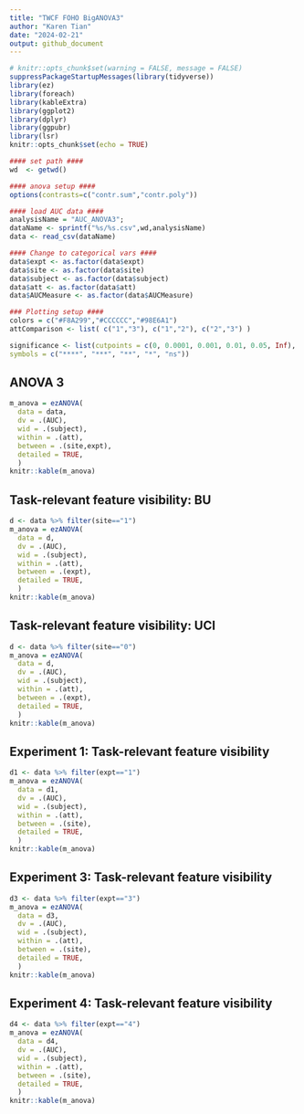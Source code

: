```yaml
---
title: "TWCF FOHO BigANOVA3"
author: "Karen Tian"
date: "2024-02-21"
output: github_document
---
```


```r
# knitr::opts_chunk$set(warning = FALSE, message = FALSE) 
suppressPackageStartupMessages(library(tidyverse))
library(ez)
library(foreach)
library(kableExtra)
library(ggplot2)
library(dplyr)
library(ggpubr)
library(lsr)
knitr::opts_chunk$set(echo = TRUE)

#### set path #### 
wd  <- getwd()

#### anova setup #### 
options(contrasts=c("contr.sum","contr.poly"))

#### load AUC data #### 
analysisName = "AUC_ANOVA3";
dataName <- sprintf("%s/%s.csv",wd,analysisName)
data <- read_csv(dataName)

#### Change to categorical vars ####
data$expt <- as.factor(data$expt)
data$site <- as.factor(data$site)
data$subject <- as.factor(data$subject)
data$att <- as.factor(data$att)
data$AUCMeasure <- as.factor(data$AUCMeasure)

### Plotting setup #### 
colors = c("#F8A299","#CCCCCC","#98E6A1")
attComparison <- list( c("1","3"), c("1","2"), c("2","3") )

significance <- list(cutpoints = c(0, 0.0001, 0.001, 0.01, 0.05, Inf),
symbols = c("****", "***", "**", "*", "ns"))
```

## ANOVA 3
```r
m_anova = ezANOVA(
  data = data,
  dv = .(AUC),
  wid = .(subject),
  within = .(att),
  between = .(site,expt),
  detailed = TRUE,
  )
knitr::kable(m_anova)
```

## Task-relevant feature visibility: BU 
```r
d <- data %>% filter(site=="1")
m_anova = ezANOVA(
  data = d,
  dv = .(AUC),
  wid = .(subject),
  within = .(att),
  between = .(expt),
  detailed = TRUE,
  )
knitr::kable(m_anova)
```

## Task-relevant feature visibility: UCI
```r
d <- data %>% filter(site=="0")
m_anova = ezANOVA(
  data = d,
  dv = .(AUC),
  wid = .(subject),
  within = .(att),
  between = .(expt),
  detailed = TRUE,
  )
knitr::kable(m_anova)
```

## Experiment 1: Task-relevant feature visibility 
```r
d1 <- data %>% filter(expt=="1")
m_anova = ezANOVA(
  data = d1,
  dv = .(AUC),
  wid = .(subject),
  within = .(att),
  between = .(site),
  detailed = TRUE,
  )
knitr::kable(m_anova)
```

## Experiment 3: Task-relevant feature visibility 
```r
d3 <- data %>% filter(expt=="3")
m_anova = ezANOVA(
  data = d3,
  dv = .(AUC),
  wid = .(subject),
  within = .(att),
  between = .(site),
  detailed = TRUE,
  )
knitr::kable(m_anova)
```


## Experiment 4: Task-relevant feature visibility 
```r
d4 <- data %>% filter(expt=="4")
m_anova = ezANOVA(
  data = d4,
  dv = .(AUC),
  wid = .(subject),
  within = .(att),
  between = .(site),
  detailed = TRUE,
  )
knitr::kable(m_anova)
```